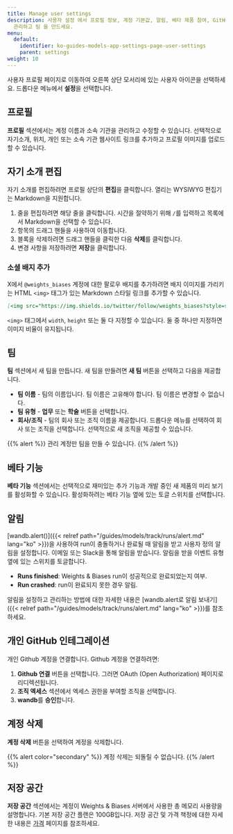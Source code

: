 ```yaml
---
title: Manage user settings
description: 사용자 설정 에서 프로필 정보, 계정 기본값, 알림, 베타 제품 참여, GitHub 인테그레이션 , 저장소 사용량, 계정 활성화를
  관리하고 팀 을 만드세요.
menu:
  default:
    identifier: ko-guides-models-app-settings-page-user-settings
    parent: settings
weight: 10
---
```


사용자 프로필 페이지로 이동하여 오른쪽 상단 모서리에 있는 사용자 아이콘을 선택하세요. 드롭다운 메뉴에서 **설정**을 선택합니다.

## 프로필

**프로필** 섹션에서는 계정 이름과 소속 기관을 관리하고 수정할 수 있습니다. 선택적으로 자기소개, 위치, 개인 또는 소속 기관 웹사이트 링크를 추가하고 프로필 이미지를 업로드할 수 있습니다.

## 자기 소개 편집

자기 소개를 편집하려면 프로필 상단의 **편집**을 클릭합니다. 열리는 WYSIWYG 편집기는 Markdown을 지원합니다.
1. 줄을 편집하려면 해당 줄을 클릭합니다. 시간을 절약하기 위해 `/`를 입력하고 목록에서 Markdown을 선택할 수 있습니다.
1. 항목의 드래그 핸들을 사용하여 이동합니다.
1. 블록을 삭제하려면 드래그 핸들을 클릭한 다음 **삭제**를 클릭합니다.
1. 변경 사항을 저장하려면 **저장**을 클릭합니다.

### 소셜 배지 추가

X에서 `@weights_biases` 계정에 대한 팔로우 배지를 추가하려면 배지 이미지를 가리키는 HTML `<img>` 태그가 있는 Markdown 스타일 링크를 추가할 수 있습니다.

```markdown
[<img src="https://img.shields.io/twitter/follow/weights_biases?style=social" alt="X: @weights_biases" >](https://x.com/intent/follow?screen_name=weights_biases)
```
`<img>` 태그에서 `width`, `height` 또는 둘 다 지정할 수 있습니다. 둘 중 하나만 지정하면 이미지 비율이 유지됩니다.

## 팀

**팀** 섹션에서 새 팀을 만듭니다. 새 팀을 만들려면 **새 팀** 버튼을 선택하고 다음을 제공합니다.

* **팀 이름** - 팀의 이름입니다. 팀 이름은 고유해야 합니다. 팀 이름은 변경할 수 없습니다.
* **팀 유형** - **업무** 또는 **학술** 버튼을 선택합니다.
* **회사/조직** - 팀의 회사 또는 조직 이름을 제공합니다. 드롭다운 메뉴를 선택하여 회사 또는 조직을 선택합니다. 선택적으로 새 조직을 제공할 수 있습니다.

{{% alert %}}
관리 계정만 팀을 만들 수 있습니다.
{{% /alert %}}

## 베타 기능

**베타 기능** 섹션에서는 선택적으로 재미있는 추가 기능과 개발 중인 새 제품의 미리 보기를 활성화할 수 있습니다. 활성화하려는 베타 기능 옆에 있는 토글 스위치를 선택합니다.

## 알림

[wandb.alert()]({{< relref path="/guides/models/track/runs/alert.md" lang="ko" >}})을 사용하여 run이 충돌하거나 완료될 때 알림을 받고 사용자 정의 알림을 설정합니다. 이메일 또는 Slack을 통해 알림을 받습니다. 알림을 받을 이벤트 유형 옆에 있는 스위치를 토글합니다.

* **Runs finished**: Weights & Biases run이 성공적으로 완료되었는지 여부.
* **Run crashed**: run이 완료되지 못한 경우 알림.

알림을 설정하고 관리하는 방법에 대한 자세한 내용은 [wandb.alert로 알림 보내기]({{< relref path="/guides/models/track/runs/alert.md" lang="ko" >}})를 참조하세요.

## 개인 GitHub 인테그레이션

개인 Github 계정을 연결합니다. Github 계정을 연결하려면:

1. **Github 연결** 버튼을 선택합니다. 그러면 OAuth (Open Authorization) 페이지로 리디렉션됩니다.
2. **조직 엑세스** 섹션에서 엑세스 권한을 부여할 조직을 선택합니다.
3. **wandb**를 **승인**합니다.

## 계정 삭제

**계정 삭제** 버튼을 선택하여 계정을 삭제합니다.

{{% alert color="secondary" %}}
계정 삭제는 되돌릴 수 없습니다.
{{% /alert %}}

## 저장 공간

**저장 공간** 섹션에서는 계정이 Weights & Biases 서버에서 사용한 총 메모리 사용량을 설명합니다. 기본 저장 공간 플랜은 100GB입니다. 저장 공간 및 가격 책정에 대한 자세한 내용은 [가격](https://wandb.ai/site/pricing) 페이지를 참조하세요.
